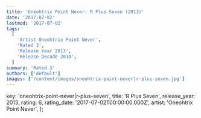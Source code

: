 ```yaml
---
title: 'Oneohtrix Point Never: R Plus Seven (2013)'
date: '2017-07-02'
lastmod: '2017-07-02'
tags:
  [
    'Artist Oneohtrix Point Never',
    'Rated 3',
    'Release Year 2013',
    'Release Decade 2010',
  ]
summary: 'Rated 3'
authors: ['default']
images: ['/content/images/oneohtrix-point-never|r-plus-seven.jpg']
---
```


  key: 'oneohtrix-point-never|r-plus-seven',
  title: 'R Plus Seven',
  release_year: 2013,
  rating: 6,
  rating_date: '2017-07-02T00:00:00.000Z',
  artist: 'Oneohtrix Point Never',
};

<MusicRating data={data} />
